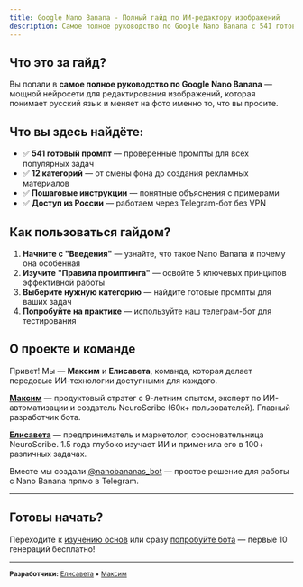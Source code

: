 ```yaml
---
title: Google Nano Banana - Полный гайд по ИИ-редактору изображений
description: Самое полное руководство по Google Nano Banana с 541 готовым промптом для редактирования изображений. Пошаговые инструкции, примеры и доступ без VPN
---
```


## Что это за гайд?

Вы попали в **самое полное руководство по Google Nano Banana** — мощной нейросети для редактирования изображений, которая понимает русский язык и меняет на фото именно то, что вы просите.

## Что вы здесь найдёте:

- ✅ **541 готовый промпт** — проверенные промпты для всех популярных задач
- ✅ **12 категорий** — от смены фона до создания рекламных материалов  
- ✅ **Пошаговые инструкции** — понятные объяснения с примерами
- ✅ **Доступ из России** — работаем через Telegram-бот без VPN

## Как пользоваться гайдом?

1. **Начните с "Введения"** — узнайте, что такое Nano Banana и почему она особенная
2. **Изучите "Правила промптинга"** — освойте 5 ключевых принципов эффективной работы  
3. **Выберите нужную категорию** — найдите готовые промпты для ваших задач
4. **Попробуйте на практике** — используйте наш телеграм-бот для тестирования

## О проекте и команде

Привет! Мы — **Максим** и **Елисавета**, команда, которая делает передовые ИИ-технологии доступными для каждого.

**[Максим](https://t.me/neuromaximru)** — продуктовый стратег с 9-летним опытом, эксперт по ИИ-автоматизации и создатель NeuroScribe (60к+ пользователей). Главный разработчик бота.

**[Елисавета](https://t.me/elisaffettaai)** — предприниматель и маркетолог, соосновательница NeuroScribe. 1.5 года глубоко изучает ИИ и применила его в 100+ различных задачах.

Вместе мы создали [@nanobananas_bot](https://t.me/nanobananas_bot) — простое решение для работы с Nano Banana прямо в Telegram.

---

## Готовы начать?

Переходите к [изучению основ](/introduction/) или сразу [попробуйте бота](https://t.me/nanobananas_bot) — первые 10 генераций бесплатно!

---

<small>**Разработчики:** [Елисавета](https://t.me/elisaffettaai) • [Максим](https://t.me/neuromaximru)</small>
